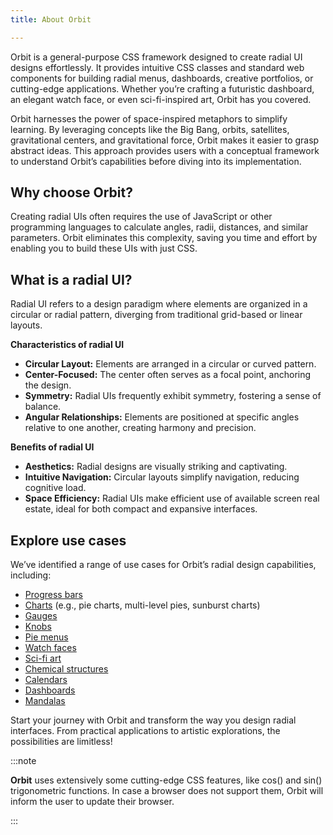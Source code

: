 ```yaml
---
title: About Orbit

---
```


Orbit is a general-purpose CSS framework designed to create radial UI designs effortlessly. It provides intuitive CSS classes and standard web components for building radial menus, dashboards, creative portfolios, or cutting-edge applications. Whether you’re crafting a futuristic dashboard, an elegant watch face, or even sci-fi-inspired art, Orbit has you covered.

Orbit harnesses the power of space-inspired metaphors to simplify learning. By leveraging concepts like the Big Bang, orbits, satellites, gravitational centers, and gravitational force, Orbit makes it easier to grasp abstract ideas. This approach provides users with a conceptual framework to understand Orbit’s capabilities before diving into its implementation.

## Why choose Orbit?

Creating radial UIs often requires the use of JavaScript or other programming languages to calculate angles, radii, distances, and similar parameters. Orbit eliminates this complexity, saving you time and effort by enabling you to build these UIs with just CSS.

## What is a radial UI?

Radial UI refers to a design paradigm where elements are organized in a circular or radial pattern, diverging from traditional grid-based or linear layouts. 

**Characteristics of radial UI**

- **Circular Layout:** Elements are arranged in a circular or curved pattern.
- **Center-Focused:** The center often serves as a focal point, anchoring the design.
- **Symmetry:** Radial UIs frequently exhibit symmetry, fostering a sense of balance.
- **Angular Relationships:** Elements are positioned at specific angles relative to one another, creating harmony and precision.

**Benefits of radial UI**

- **Aesthetics:** Radial designs are visually striking and captivating.
- **Intuitive Navigation:** Circular layouts simplify navigation, reducing cognitive load.
- **Space Efficiency:** Radial UIs make efficient use of available screen real estate, ideal for both compact and expansive interfaces.

## Explore use cases

We’ve identified a range of use cases for Orbit’s radial design capabilities, including:

- [Progress bars](/orbit-docs/examples/progress)
- [Charts](/orbit-docs/examples/charts) (e.g., pie charts, multi-level pies, sunburst charts)
- [Gauges](/orbit-docs/examples/gauges)
- [Knobs](/orbit-docs/examples/knobs)
- [Pie menus](/orbit-docs/examples/piemenu)
- [Watch faces](/orbit-docs/examples/watches)
- [Sci-fi art](/orbit-docs/examples/scifi)
- [Chemical structures](/orbit-docs/examples/chemical_structures)
- [Calendars](/orbit-docs/examples/calendar)
- [Dashboards](/orbit-docs/examples/dashboard)
- [Mandalas](/orbit-docs/examples/mandalas)

Start your journey with Orbit and transform the way you design radial interfaces. From practical applications to artistic explorations, the possibilities are limitless!


:::note

**Orbit** uses extensively some cutting-edge CSS features, like cos() and sin() trigonometric functions. In case a browser does not support them, Orbit will inform the user to update their browser.

:::


